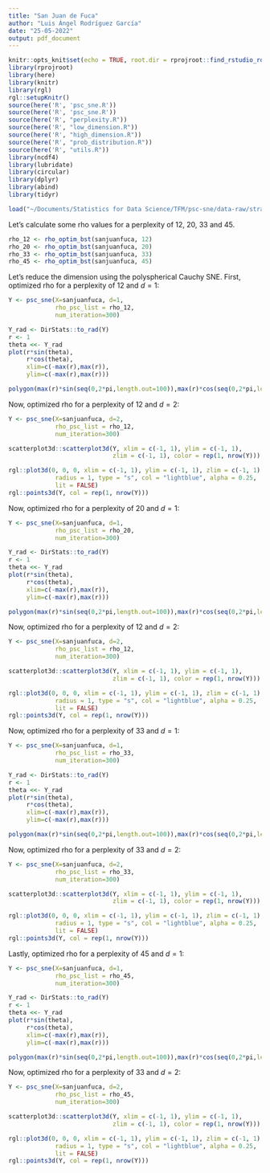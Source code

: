 ```yaml
---
title: "San Juan de Fuca"
author: "Luis Ángel Rodríguez García"
date: "25-05-2022"
output: pdf_document
---
```


```r
knitr::opts_knit$set(echo = TRUE, root.dir = rprojroot::find_rstudio_root_file())
library(rprojroot)
library(here)
library(knitr)
library(rgl)
rgl::setupKnitr()
source(here('R', 'psc_sne.R'))
source(here('R', 'psc_sne.R'))
source(here('R', "perplexity.R"))
source(here('R', "low_dimension.R"))
source(here('R', "high_dimension.R"))
source(here('R', "prob_distribution.R"))
source(here('R', "utils.R"))
library(ncdf4)
library(lubridate)
library(circular)
library(dplyr)
library(abind)
library(tidyr)
```

```r
load("~/Documents/Statistics for Data Science/TFM/psc-sne/data-raw/strait-san-juan-fuca/sanjuanfuca.rda")
```

Let's calculate some rho values for a perplexity of 12, 20, 33 and 45.

```r

rho_12 <- rho_optim_bst(sanjuanfuca, 12)
rho_20 <- rho_optim_bst(sanjuanfuca, 20)
rho_33 <- rho_optim_bst(sanjuanfuca, 33)
rho_45 <- rho_optim_bst(sanjuanfuca, 45)

```

Let's reduce the dimension using the polyspherical Cauchy SNE. First, optimized rho for a perplexity of 12 and $d=1$:

```r
Y <- psc_sne(X=sanjuanfuca, d=1, 
             rho_psc_list = rho_12, 
             num_iteration=300)
```

```r
Y_rad <- DirStats::to_rad(Y)
r <- 1
theta <<- Y_rad
plot(r*sin(theta),
     r*cos(theta),
     xlim=c(-max(r),max(r)),
     ylim=c(-max(r),max(r)))

polygon(max(r)*sin(seq(0,2*pi,length.out=100)),max(r)*cos(seq(0,2*pi,length.out=100)))
```

Now, optimized rho for a perplexity of 12 and $d=2$:

```r
Y <- psc_sne(X=sanjuanfuca, d=2, 
             rho_psc_list = rho_12, 
             num_iteration=300)
```

```r
scatterplot3d::scatterplot3d(Y, xlim = c(-1, 1), ylim = c(-1, 1), 
                             zlim = c(-1, 1), color = rep(1, nrow(Y)))

rgl::plot3d(0, 0, 0, xlim = c(-1, 1), ylim = c(-1, 1), zlim = c(-1, 1),
             radius = 1, type = "s", col = "lightblue", alpha = 0.25,
             lit = FALSE)
rgl::points3d(Y, col = rep(1, nrow(Y)))
```
Now, optimized rho for a perplexity of 20 and $d=1$:

```r
Y <- psc_sne(X=sanjuanfuca, d=1, 
             rho_psc_list = rho_20, 
             num_iteration=300)
```

```r
Y_rad <- DirStats::to_rad(Y)
r <- 1
theta <<- Y_rad
plot(r*sin(theta),
     r*cos(theta),
     xlim=c(-max(r),max(r)),
     ylim=c(-max(r),max(r)))

polygon(max(r)*sin(seq(0,2*pi,length.out=100)),max(r)*cos(seq(0,2*pi,length.out=100)))
```

Now, optimized rho for a perplexity of 12 and $d=2$:

```r
Y <- psc_sne(X=sanjuanfuca, d=2, 
             rho_psc_list = rho_12, 
             num_iteration=300)
```

```r
scatterplot3d::scatterplot3d(Y, xlim = c(-1, 1), ylim = c(-1, 1), 
                             zlim = c(-1, 1), color = rep(1, nrow(Y)))

rgl::plot3d(0, 0, 0, xlim = c(-1, 1), ylim = c(-1, 1), zlim = c(-1, 1),
             radius = 1, type = "s", col = "lightblue", alpha = 0.25,
             lit = FALSE)
rgl::points3d(Y, col = rep(1, nrow(Y)))
```

Now, optimized rho for a perplexity of 33 and $d=1$:

```r
Y <- psc_sne(X=sanjuanfuca, d=1, 
             rho_psc_list = rho_33, 
             num_iteration=300)
```

```r
Y_rad <- DirStats::to_rad(Y)
r <- 1
theta <<- Y_rad
plot(r*sin(theta),
     r*cos(theta),
     xlim=c(-max(r),max(r)),
     ylim=c(-max(r),max(r)))

polygon(max(r)*sin(seq(0,2*pi,length.out=100)),max(r)*cos(seq(0,2*pi,length.out=100)))
```

Now, optimized rho for a perplexity of 33 and $d=2$:

```r
Y <- psc_sne(X=sanjuanfuca, d=2, 
             rho_psc_list = rho_33, 
             num_iteration=300)
```

```r
scatterplot3d::scatterplot3d(Y, xlim = c(-1, 1), ylim = c(-1, 1), 
                             zlim = c(-1, 1), color = rep(1, nrow(Y)))

rgl::plot3d(0, 0, 0, xlim = c(-1, 1), ylim = c(-1, 1), zlim = c(-1, 1),
             radius = 1, type = "s", col = "lightblue", alpha = 0.25,
             lit = FALSE)
rgl::points3d(Y, col = rep(1, nrow(Y)))
```

Lastly, optimized rho for a perplexity of 45 and $d=1$:

```r
Y <- psc_sne(X=sanjuanfuca, d=1, 
             rho_psc_list = rho_45, 
             num_iteration=300)
```

```r
Y_rad <- DirStats::to_rad(Y)
r <- 1
theta <<- Y_rad
plot(r*sin(theta),
     r*cos(theta),
     xlim=c(-max(r),max(r)),
     ylim=c(-max(r),max(r)))

polygon(max(r)*sin(seq(0,2*pi,length.out=100)),max(r)*cos(seq(0,2*pi,length.out=100)))
```

Now, optimized rho for a perplexity of 33 and $d=2$:

```r
Y <- psc_sne(X=sanjuanfuca, d=2, 
             rho_psc_list = rho_45, 
             num_iteration=300)
```

```r
scatterplot3d::scatterplot3d(Y, xlim = c(-1, 1), ylim = c(-1, 1), 
                             zlim = c(-1, 1), color = rep(1, nrow(Y)))

rgl::plot3d(0, 0, 0, xlim = c(-1, 1), ylim = c(-1, 1), zlim = c(-1, 1),
             radius = 1, type = "s", col = "lightblue", alpha = 0.25,
             lit = FALSE)
rgl::points3d(Y, col = rep(1, nrow(Y)))
```

